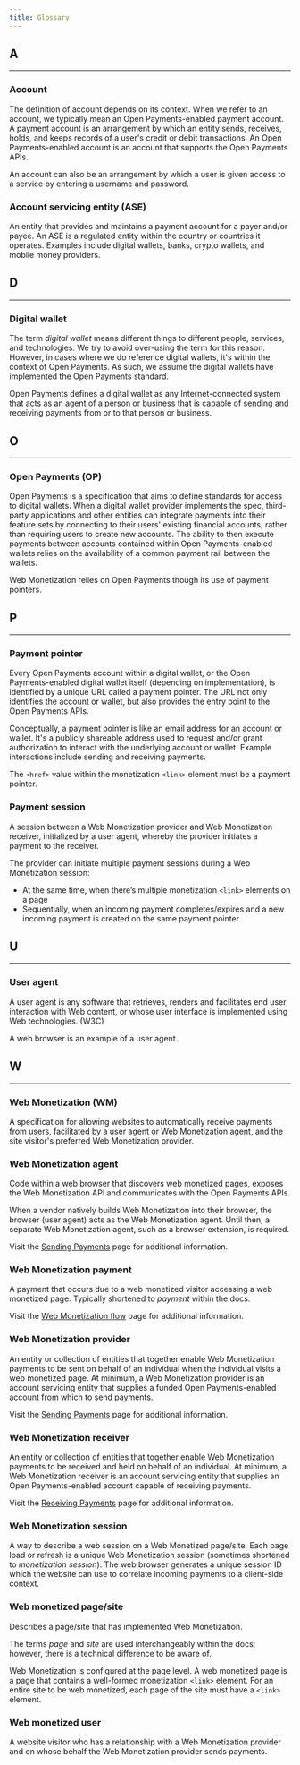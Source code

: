 ```yaml
---
title: Glossary
---
```



## A
<hr />

### Account

The definition of account depends on its context. When we refer to an account, we typically mean an Open Payments-enabled payment account. A payment account is an arrangement by which an entity sends, receives, holds, and keeps records of a user's credit or debit transactions. An Open Payments-enabled account is an account that supports the <LinkOut href="https://openpayments.guide/">Open Payments APIs</LinkOut>. 

An account can also be an arrangement by which a user is given access to a service by entering a username and password. 

### Account servicing entity (ASE)

An entity that provides and maintains a payment account for a payer and/or payee. An ASE is a regulated entity within the country or countries it operates. Examples include digital wallets, banks, crypto wallets, and mobile money providers.

## D
<hr />

### Digital wallet

The term *digital wallet* means different things to different people, services, and technologies. We try to avoid over-using the term for this reason. However, in cases where we do reference digital wallets, it's within the context of <LinkOut href="https://openpayments.guide/">Open Payments</LinkOut>. As such, we assume the digital wallets have implemented the Open Payments standard.

Open Payments defines a digital wallet as any Internet-connected system that acts as an agent of a person or business that is capable of sending and receiving payments from or to that person or business.

## O
<hr />

### Open Payments (OP)

<LinkOut href="https://openpayments.guide/">Open Payments</LinkOut> is a specification that aims to define standards for access to digital wallets. When a digital wallet provider implements the spec, third-party applications and other entities can integrate payments into their feature sets by connecting to their users' existing financial accounts, rather than requiring users to create new accounts. The ability to then execute payments between accounts contained within Open Payments-enabled wallets relies on the availability of a common payment rail between the wallets. 

Web Monetization relies on Open Payments though its use of payment pointers. 

## P
<hr />

### Payment pointer

Every <LinkOut href="https://openpayments.guide/">Open Payments</LinkOut> account within a digital wallet, or the Open Payments-enabled digital wallet itself (depending on implementation), is identified by a unique URL called a <LinkOut href="https://paymentpointers.org/">payment pointer</LinkOut>. The URL not only identifies the account or wallet, but also provides the entry point to the Open Payments APIs.

Conceptually, a payment pointer is like an email address for an account or wallet. It's a publicly shareable address used to request and/or grant authorization to interact with the underlying account or wallet. Example interactions include sending and receiving payments. 

The `<href>` value within the monetization `<link>` element must be a payment pointer.

### Payment session

A session between a Web Monetization provider and Web Monetization receiver, initialized by a user agent, whereby the provider initiates a payment to the receiver. 

The provider can initiate multiple payment sessions during a Web Monetization session: 
* At the same time, when there’s multiple monetization `<link>` elements on a page
* Sequentially, when an incoming payment completes/expires and a new incoming payment is created on the same payment pointer 

## U
<hr />

### User agent

A user agent is any software that retrieves, renders and facilitates end user interaction with Web content, or whose user interface is implemented using Web technologies. (<LinkOut href="https://www.w3.org/WAI/UA/work/wiki/Definition_of_User_Agent">W3C</LinkOut>)

A web browser is an example of a user agent.

## W
<hr />

### Web Monetization (WM)

A specification for allowing websites to automatically receive payments from users, facilitated by a user agent or Web Monetization agent, and the site visitor's preferred Web Monetization provider. 

### Web Monetization agent

Code within a web browser that discovers web monetized pages, exposes the Web Monetization API and communicates with the Open Payments APIs. 

When a vendor natively builds Web Monetization into their browser, the browser (user agent) acts as the Web Monetization agent. Until then, a separate Web Monetization agent, such as a browser extension, is required.

Visit the [Sending Payments](/docs/intro/sending-payments/#wm-agents) page for additional information.

### Web Monetization payment

A payment that occurs due to a web monetized visitor accessing a web monetized page. Typically shortened to *payment* within the docs.

Visit the [Web Monetization flow](/docs/intro/web-monetization-flow) page for additional information.

### Web Monetization provider

An entity or collection of entities that together enable Web Monetization payments to be sent on behalf of an individual when the individual visits a web monetized page. At minimum, a Web Monetization provider is an account servicing entity that supplies a funded Open Payments-enabled account from which to send payments. 

Visit the [Sending Payments](/docs/intro/sending-payments/#wm-providers) page for additional information.

### Web Monetization receiver

An entity or collection of entities that together enable Web Monetization payments to be received and held on behalf of an individual. At minimum, a Web Monetization receiver is an account servicing entity that supplies an Open Payments-enabled account capable of receiving payments.

Visit the [Receiving Payments](/docs/intro/receiving-payments/#wm-receivers) page for additional information.

### Web Monetization session

A way to describe a web session on a Web Monetized page/site. Each page load or refresh is a unique Web Monetization session (sometimes shortened to *monetization session*). The web browser generates a unique session ID which the website can use to correlate incoming payments to a client-side context. 

### Web monetized page/site

Describes a page/site that has implemented Web Monetization.

The terms *page* and *site* are used interchangeably within the docs; however, there is a technical difference to be aware of.

Web Monetization is configured at the page level. A web monetized page is a page that contains a well-formed monetization `<link>` element. For an entire site to be web monetized, each page of the site must have a `<link>` element. 

### Web monetized user

A website visitor who has a relationship with a Web Monetization provider and on whose behalf the Web Monetization provider sends payments. 